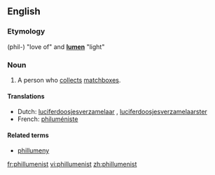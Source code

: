 ==English==

===Etymology===
{{etyl|grc}} '''{{polytonic|[[φιλ-]]}}''' (phil-) "love of" and {{etyl|la}} '''[[lumen]]''' "light"

===Noun===
{{en-noun}}

# A person who [[collect]]s [[matchbox]]es.

====Translations====
{{trans-top|matchbox collector}}
* Dutch: [[luciferdoosjesverzamelaar]] {{m}}, [[luciferdoosjesverzamelaarster]] {{f}}
* French: [[philuméniste]]
{{trans-bottom}}

====Related terms====
* [[phillumeny]]

[[fr:phillumenist]]
[[vi:phillumenist]]
[[zh:phillumenist]]